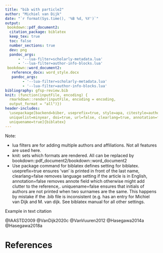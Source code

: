 ```yaml
---
title: "bib with particle2"
author: "Michiel van Dijk"
date: "`r format(Sys.time(), '%B %d, %Y')`"
output:
 bookdown::pdf_document2:
  citation_package: biblatex
  keep_tex: true
  toc: false
  number_sections: true
  dev: png
  pandoc_args:
      - '--lua-filter=scholarly-metadata.lua'
      - '--lua-filter=author-info-blocks.lua'
 bookdown::word_document2:
   reference_docx: word_style.docx
   pandoc_args:
        - '--lua-filter=scholarly-metadata.lua'
        - '--lua-filter=author-info-blocks.lua'
bibliography: gfsp-review.bib
knit: (function(inputFile, encoding) {
  rmarkdown::render(inputFile, encoding = encoding,
  output_format = "all")})
header-includes:
  \usepackage[backend=biber, useprefix=true, style=apa, citestyle=authoryear, 
  uniquelist=minyear, doi=true, url=false, clearlang=true, annotation=false,
  uniquename=true]{biblatex}
---
```


Note:

- lua filters are for adding multiple authors and affiliations. Not all features are used here.
- knit: sets which formats are rendered. All can be replaced by bookdown::pdf_document2/bookdown::word_document2
- Use package command for biblatex defines setting for biblatex. useprefix=true ensures 'van' is printed in front of the last name, clearlang=false removes language setting if the article is in English, annotation=false removes annote field which otherwise might add clutter to the reference,. uniquename=false ensures that initials of authors are not printed when two surnames are the same. This happens by mistake if the .bib file is inconsistent (e.g. has an entry for Michiel van Dijk and M. van dijk. See biblatex manual for all other settings.

Example in text citation

@IAASTD2009
@VanDijk2020c
@VanVuuren2012
@Hasegawa2014a
@Hasegawa2018a



# References

